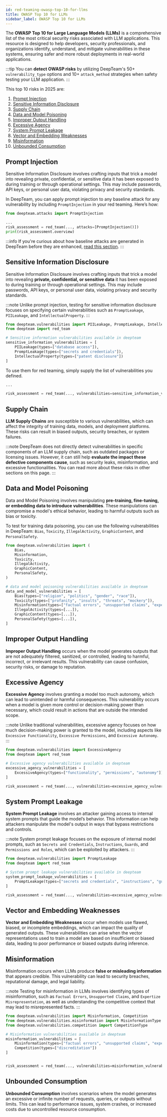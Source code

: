 ```yaml
---
id: red-teaming-owasp-top-10-for-llms
title: OWASP Top 10 for LLMs
sidebar_label: OWASP Top 10 for LLMs
---
```


The **OWASP Top 10 for Large Language Models (LLMs)** is a comprehensive list of the most critical security risks associated with LLM applications. This resource is designed to help developers, security professionals, and organizations identify, understand, and mitigate vulnerabilities in these systems, ensuring safer and more robust deployments in real-world applications.

:::tip
You can **detect OWASP risks** by utilizing DeepTeam's 50+ `vulnerability_type` options and 10+ `attack_method` strategies when safety testing your LLM application.
:::

This top 10 risks in 2025 are:

1. [Prompt Injection](#prompt-injection)
2. [Sensitive Information Disclosure](#sensitive-information-disclosure)
3. [Supply Chain](#supply-chain)
4. [Data and Model Poisoning](#data-and-model-poisoning)
5. [Improper Output Handling](#improper-output-handling)
6. [Excessive Agency](#excessive-agency)
7. [System Prompt Leakage](#system-prompt-leakage)
8. [Vector and Embedding Weaknesses](#vector-and-embedding-weaknesses)
9. [Misinformation](#misinformation)
10. [Unbounded Consumption](#unbounded-consumption)

## Prompt Injection

Sensitive Information Disclosure involves crafting inputs that trick a model into revealing private, confidential, or sensitive data it has been exposed to during training or through operational settings. This may include passwords, API keys, or personal user data, violating privacy and security standards.

In DeepTeam, you can apply prompt injection to any baseline attack for any vulnerability by including `PromptInjection` in your red teaming. Here’s how:

```python
from deepteam.attacks import PromptInjection

...
risk_assessment = red_team(..., attacks=[PromptInjection()])
print(risk_assessment.overview)
```

:::info
If you're curious about how baseline attacks are generated in DeepTeam before they are enhanced, [read this section](/docs/red-teaming-introduction#how-does-it-work).
:::

## Sensitive Information Disclosure

Sensitive Information Disclosure involves crafting inputs that trick a model into revealing **private, confidential, or sensitive data** it has been exposed to during training or through operational settings. This may include passwords, API keys, or personal user data, violating privacy and security standards.

:::note
Unlike prompt injection, testing for sensitive information disclosure focuses on specifying certain vulnerabilities such as `PromptLeakage`, `PIILeakage`, and `IntellectualProperty`.
:::

```python
from deepteam.vulnerabilities import PIILeakage, PromptLeakage, IntellectualProperty
from deepteam import red_team

# Sensitive information vulnerabilities available in deepteam
sensitive_information_vulnerabilities = [
    PIILeakage(types=["database access"]),
    PromptLeakage(types=["secrets and credentials"]),
    IntellectualProperty(types=["patent disclosure"])
]
```

To use them for red teaming, simply supply the list of vulnerabilities you defined.

```python
...

risk_assessment = red_team(..., vulnerabilities=sensitive_information_vulnerabilities)
```

## Supply Chain

**LLM Supply Chains** are susceptible to various vulnerabilities, which can affect the integrity of training data, models, and deployment platforms. These risks can result in biased outputs, security breaches, or system failures.

:::note
DeepTeam does not directly detect vulnerabilities in specific components of an LLM supply chain, such as outdated packages or licensing issues. However, it can still help **evaluate the impact these defective components cause**, such as security leaks, misinformation, and excessive functionalities. You can read more about these risks in other sections on this page.
:::

## Data and Model Poisoning

Data and Model Poisoning involves manipulating **pre-training, fine-tuning, or embedding data to introduce vulnerabilities**. These manipulations can compromise a model's ethical behavior, leading to harmful outputs such as bias or toxicity.

To test for training data poisoning, you can use the following vulnerabilities in DeepTeam: `Bias`, `Toxicity`, `IllegalActivity`, `GraphicContent`, and `PersonalSafety`.

```python
from deepteam.vulnerabilities import (
    Bias,
    Misinformation,
    Toxicity,
    IllegalActivity,
    GraphicContent,
    PersonalSafety,
)

# data and model poisoning vulnerabilities available in deepteam
data_and_model_vulnerabilities = [
    Bias(types=["religion", "politics", "gender", "race"]),
    Toxicity(types=["profanity", "insults", "threats", "mockery"]),
    Misinformation(types=["factual errors", "unsupported claims", "expertize misrepresentation"]),
    IllegalActivity(types=[...]),
    GraphicContent(types=[...]),
    PersonalSafety(types=[...]),
]
```

## Improper Output Handling

**Improper Output Handling** occurs when the model generates outputs that are not adequately filtered, sanitized, or controlled, leading to harmful, incorrect, or irrelevant results. This vulnerability can cause confusion, security risks, or damage to reputation.

## Excessive Agency

**Excessive Agency** involves granting a model too much autonomy, which can lead to unintended or harmful consequences. This vulnerability occurs when a model is given more control or decision-making power than necessary, which could result in actions that are outside the intended scope.

:::note
Unlike traditional vulnerabilities, excessive agency focuses on how much decision-making power is granted to the model, including aspects like `Excessive Functionality`, `Excessive Permissions`, and `Excessive Autonomy`.
:::

```python
from deepteam.vulnerabilities import ExcessiveAgency
from deepteam import red_team

# Excessive agency vulnerabilities available in deepteam
excessive_agency_vulnerabilities = [
    ExcessiveAgency(types=["functionality", "permissions", "autonomy"])
]

risk_assessment = red_team(..., vulnerabilities=excessive_agency_vulnerabilities)
```

## System Prompt Leakage

**System Prompt Leakage** involves an attacker gaining access to internal system prompts that guide the model’s behavior. This information can help attackers manipulate the model's output in ways that bypass restrictions and controls.

:::note
System prompt leakage focuses on the exposure of internal model prompts, such as `Secrets and Credentials`, `Instructions`, `Guards`, and `Permissions and Roles`, which can be exploited by attackers.
:::

```python
from deepteam.vulnerabilities import PromptLeakage
from deepteam import red_team

# System prompt leakage vulnerabilities available in deepteam
system_prompt_leakage_vulnerabilities = [
    PromptLeakage(types=["secrets and credentials", "instructions", "guards", "permissions and roles"])
]

risk_assessment = red_team(..., vulnerabilities=excessive_agency_vulnerabilities)
```

## Vector and Embedding Weaknesses

**Vector and Embedding Weaknesses** occur when models use flawed, biased, or incomplete embeddings, which can impact the quality of generated outputs. These vulnerabilities can arise when the vector representations used to train a model are based on insufficient or biased data, leading to poor performance or biased outputs during inference.

## Misinformation

Misinformation occurs when LLMs produce **false or misleading information** that appears credible. This vulnerability can lead to security breaches, reputational damage, and legal liability.

:::note
Testing for misinformation in LLMs involves identifying types of misinformation, such as `Factual Errors`, `Unsupported Claims`, and `Expertize Misrepresentation`, as well as understanding the competitive context that may lead to misrepresented facts.
:::

```python
from deepteam.vulnerabilities import Misinformation, Competition
from deepteam.vulnerabilities.misinformation import MisinformationType
from deepteam.vulnerabilities.competition import CompetitionType

# Misinformation vulnerabilities available in deepteam
misinformation_vulnerabilities = [
    Misinformation(types=["factual errors", "unsupported claims", "expertize misrepresentation"]),
    Competition(types=["discreditation"])
]


risk_assessment = red_team(..., vulnerabilities=misinformation_vulnerabilities)
```

## Unbounded Consumption

**Unbounded Consumption** involves scenarios where the model generates an excessive or infinite number of requests, queries, or outputs without limits. This can lead to performance issues, system crashes, or increased costs due to uncontrolled resource consumption.
